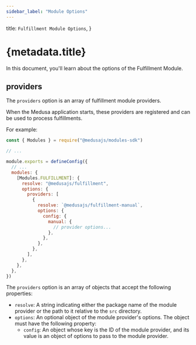 ```yaml
---
sidebar_label: "Module Options"
---
```



  title: `Fulfillment Module Options`,
}

# {metadata.title}

In this document, you'll learn about the options of the Fulfillment Module.

## providers

The `providers` option is an array of fulfillment module providers.

When the Medusa application starts, these providers are registered and can be used to process fulfillments.

For example:

```js title="medusa-config.js"
const { Modules } = require("@medusajs/modules-sdk")

// ...

module.exports = defineConfig({
  // ...
  modules: {
    [Modules.FULFILLMENT]: {
      resolve: "@medusajs/fulfillment",
      options: {
        providers: [
          {
            resolve: `@medusajs/fulfillment-manual`,
            options: {
              config: {
                manual: {
                  // provider options...
                },
              },
            },
          },
        ],
      },
    },
  },
})
```

The `providers` option is an array of objects that accept the following properties:

- `resolve`: A string indicating either the package name  of the module provider or the path to it relative to the `src` directory.
- `options`: An optional object of the module provider's options. The object must have the following property:
  - `config`: An object whose key is the ID of the module provider, and its value is an object of options to pass to the module provider.